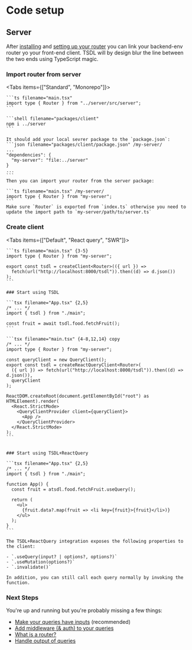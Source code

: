 # Code setup

## Server

After [installing](installation) and [setting up your router](server-code-setup) you can link your backend-env router yo your front-end client. TSDL will by design blur the line between the two ends using TypeScript magic.


<Steps>

### Import router from server

<Tabs items={["Standard", "Monorepo"]}>
  <Tab>

    ```ts filename="main.tsx"
    import type { Router } from "../server/src/server";
    ```

  </Tab>
  <Tab>

    ```shell filename="packages/client"
    npm i ../server
    ```

    It should add your local sevrer package to the `package.json`:
    ```json filename="packages/client/package.json" /my-server/
    ...
    "dependencies": {
      "my-server": "file:../server"
    }
    ...
    ```
    Then you can import your router from the server package:

    ```ts filename="main.tsx" /my-server/
    import type { Router } from "my-server";
    ```
    Make sure `Router` is exported from `index.ts` otherwise you need to update the import path to `my-server/path/to/server.ts`

  </Tab>
</Tabs>

### Create client

<Tabs items={["Default", "React query", "SWR"]}>

  <Tab>

    ```ts filename="main.tsx" {3-5}
    import type { Router } from "my-server";

    export const tsdl = createClient<Router>(({ url }) =>
      fetch(url("http://localhost:8000/tsdl")).then((d) => d.json())
    );
    ```

    ### Start using TSDL

    ```tsx filename="App.tsx" {2,5}
    /* ... */
    import { tsdl } from "./main";

    const fruit = await tsdl.food.fetchFruit();
    ```

  </Tab>

  <Tab>

    ```tsx filename="main.tsx" {4-8,12,14} copy
    /* ... */
    import type { Router } from "my-server";

    const queryClient = new QueryClient();
    export const tsdl = createReactQueryClient<Router>(
      ({ url }) => fetch(url("http://localhost:8000/tsdl")).then((d) => d.json()),
      queryClient
    );

    ReactDOM.createRoot(document.getElementById("root") as HTMLElement).render(
      <React.StrictMode>
        <QueryClientProvider client={queryClient}>
          <App />
        </QueryClientProvider>
      </React.StrictMode>
    );
    ```


    ### Start using TSDL+ReactQuery

    ```tsx filename="App.tsx" {2,5}
    /* ... */
    import { tsdl } from "./main";

    function App() {
      const fruit = atsdl.food.fetchFruit.useQuery();

      return (
        <ul>
          {fruit.data?.map(fruit => <li key={fruit}>{fruit}</li>)}
        </ul>
      );
    }
    ```

    The TSDL+ReactQuery integration exposes the following properties to the client:

    - `.useQuery(input? | options?, options?)`
    - `.useMutation(options?)`
    - `.invalidate()`

    In addition, you can still call each query normally by invoking the function.

  </Tab>

</Tabs>

### Next Steps

You're up and running but you're probably missing a few things:

- [Make your queries have inputs](../api/input) (recommended)
- [Add middleware (& auth) to your queries](../api/middleware)
- [What is a router?](../api/router)
- [Handle output of queries](../api/output)

</Steps>

